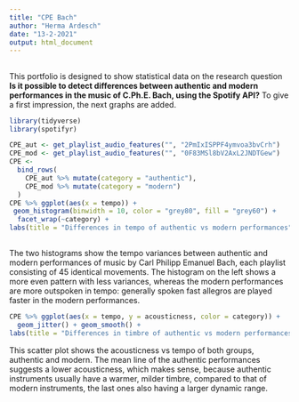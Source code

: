 ```yaml
---
title: "CPE Bach"
author: "Herma Ardesch"
date: "13-2-2021"
output: html_document
---
```


##

This portfolio is designed to show statistical data on the research question **Is it possible to detect differences between authentic and modern performances in the music of C.Ph.E. Bach, using the Spotify API?** To give a first impression, the next graphs are added.

```r
library(tidyverse)
library(spotifyr)

CPE_aut <- get_playlist_audio_features("", "2PmIxISPPF4ymvoa3bvCrh")
CPE_mod <- get_playlist_audio_features("", "0F83MSl8bV2AxL2JNDTGew")
CPE <-
  bind_rows(
    CPE_aut %>% mutate(category = "authentic"),
    CPE_mod %>% mutate(category = "modern")
  )
CPE %>% ggplot(aes(x = tempo)) + 
 geom_histogram(binwidth = 10, color = "grey80", fill = "grey60") +
  facet_wrap(~category) +
labs(title = "Differences in tempo of authentic vs modern performances", size = 14)


```
##

The two histograms show the tempo variances between authentic and modern performances of music by Carl Philipp Emanuel Bach, each playlist consisting of 45 identical movements. The histogram on the left shows a more even pattern with less variances, whereas the modern performances are more outspoken in tempo: generally spoken fast allegros are played faster in the modern performances.


```r

CPE %>% ggplot(aes(x = tempo, y = acousticness, color = category)) +
  geom_jitter() + geom_smooth() +
labs(title = "Differences in timbre of authentic vs modern performances", size = 14)

```

This scatter plot shows the acousticness vs tempo of both groups, authentic and modern. The mean line of the authentic performances suggests a lower acousticness, which makes sense, because authentic instruments usually have a warmer, milder timbre, compared to that of modern instruments, the last ones also having a larger dynamic range.
